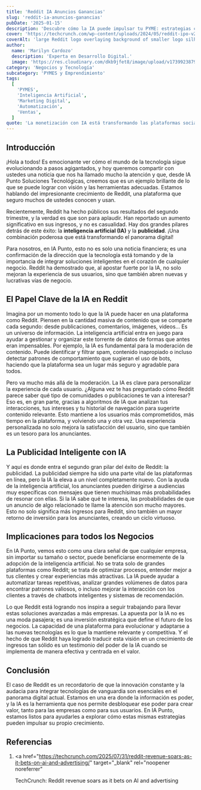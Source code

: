 ```yaml
---
title: 'Reddit IA Anuncios Ganancias'
slug: 'reddit-ia-anuncios-ganancias'
pubDate: '2025-01-15'
description: 'Descubre cómo la IA puede impulsar tu PYME: estrategias concretas de marketing, automatización y datos para aumentar ventas.'
cover: 'https://techcrunch.com/wp-content/uploads/2024/05/reddit-ipo-v2.webp?w=1024'
coverAlt: 'large Reddit logo overlaying background of smaller logo silhouettes'
author:
  name: 'Marilyn Cardozo'
  description: 'Experta en Desarrollo Digital.'
  image: 'https://res.cloudinary.com/dkb9jfet8/image/upload/v1739923879/marilyn_s2mi4a.png'
category: 'Negocios y Tecnología'
subcategory: 'PYMES y Emprendimiento'
tags:
  [
    'PYMES',
    'Inteligencia Artificial',
    'Marketing Digital',
    'Automatización',
    'Ventas',
  ]
quote: 'La monetización con IA está transformando las plataformas sociales. — Carlos Monnery'
---
```

<h2 id="introduccion">Introducción</h2>

¡Hola a todos! Es emocionante ver cómo el mundo de la tecnología sigue evolucionando a pasos agigantados, y hoy queremos compartir con ustedes una noticia que nos ha llamado mucho la atención y que, desde IA Punto Soluciones Tecnológicas, creemos que es un ejemplo brillante de lo que se puede lograr con visión y las herramientas adecuadas. Estamos hablando del impresionante crecimiento de Reddit, una plataforma que seguro muchos de ustedes conocen y usan.

Recientemente, Reddit ha hecho públicos sus resultados del segundo trimestre, y la verdad es que son para aplaudir. Han reportado un aumento significativo en sus ingresos, y no es casualidad. Hay dos grandes pilares detrás de este éxito: la <strong>inteligencia artificial (IA)</strong> y la <strong>publicidad</strong>. ¡Una combinación poderosa que está transformando el panorama digital!

Para nosotros, en IA Punto, esto no es solo una noticia financiera; es una confirmación de la dirección que la tecnología está tomando y de la importancia de integrar soluciones inteligentes en el corazón de cualquier negocio. Reddit ha demostrado que, al apostar fuerte por la IA, no solo mejoran la experiencia de sus usuarios, sino que también abren nuevas y lucrativas vías de negocio.

<h2 id="el-papel-clave-de-la-ia-en-reddit">
  El Papel Clave de la IA en Reddit
</h2>

Imagina por un momento todo lo que la IA puede hacer en una plataforma como Reddit. Piensen en la cantidad masiva de contenido que se comparte cada segundo: desde publicaciones, comentarios, imágenes, videos... Es un universo de información. La inteligencia artificial entra en juego para ayudar a gestionar y organizar este torrente de datos de formas que antes eran impensables. Por ejemplo, la IA es fundamental para la moderación de contenido. Puede identificar y filtrar spam, contenido inapropiado o incluso detectar patrones de comportamiento que sugieran el uso de bots, haciendo que la plataforma sea un lugar más seguro y agradable para todos.

Pero va mucho más allá de la moderación. La IA es clave para personalizar la experiencia de cada usuario. ¿Alguna vez te has preguntado cómo Reddit parece saber qué tipo de comunidades o publicaciones te van a interesar? Eso es, en gran parte, gracias a algoritmos de IA que analizan tus interacciones, tus intereses y tu historial de navegación para sugerirte contenido relevante. Esto mantiene a los usuarios más comprometidos, más tiempo en la plataforma, y volviendo una y otra vez. Una experiencia personalizada no solo mejora la satisfacción del usuario, sino que también es un tesoro para los anunciantes.

<h2 id="la-publicidad-inteligente-con-ia">La Publicidad Inteligente con IA</h2>

Y aquí es donde entra el segundo gran pilar del éxito de Reddit: la publicidad. La publicidad siempre ha sido una parte vital de las plataformas en línea, pero la IA la eleva a un nivel completamente nuevo. Con la ayuda de la inteligencia artificial, los anunciantes pueden dirigirse a audiencias muy específicas con mensajes que tienen muchísimas más probabilidades de resonar con ellas. Si la IA sabe qué te interesa, las probabilidades de que un anuncio de algo relacionado te llame la atención son mucho mayores. Esto no solo significa más ingresos para Reddit, sino también un mayor retorno de inversión para los anunciantes, creando un ciclo virtuoso.

<h2 id="implicaciones-para-todos-los-negocios">
  Implicaciones para todos los Negocios
</h2>

En IA Punto, vemos esto como una clara señal de que cualquier empresa, sin importar su tamaño o sector, puede beneficiarse enormemente de la adopción de la inteligencia artificial. No se trata solo de grandes plataformas como Reddit; se trata de optimizar procesos, entender mejor a tus clientes y crear experiencias más atractivas. La IA puede ayudar a automatizar tareas repetitivas, analizar grandes volúmenes de datos para encontrar patrones valiosos, o incluso mejorar la interacción con los clientes a través de chatbots inteligentes y sistemas de recomendación.

Lo que Reddit está logrando nos inspira a seguir trabajando para llevar estas soluciones avanzadas a más empresas. La apuesta por la IA no es una moda pasajera; es una inversión estratégica que define el futuro de los negocios. La capacidad de una plataforma para evolucionar y adaptarse a las nuevas tecnologías es lo que la mantiene relevante y competitiva. Y el hecho de que Reddit haya logrado traducir esta visión en un crecimiento de ingresos tan sólido es un testimonio del poder de la IA cuando se implementa de manera efectiva y centrada en el valor.

<h2 id="conclusion">Conclusión</h2>

El caso de Reddit es un recordatorio de que la innovación constante y la audacia para integrar tecnologías de vanguardia son esenciales en el panorama digital actual. Estamos en una era donde la información es poder, y la IA es la herramienta que nos permite desbloquear ese poder para crear valor, tanto para las empresas como para sus usuarios. En IA Punto, estamos listos para ayudarles a explorar cómo estas mismas estrategias pueden impulsar su propio crecimiento.

<h2 id="referencias">Referencias</h2>

1.  <a
      href="https://techcrunch.com/2025/07/31/reddit-revenue-soars-as-it-bets-on-ai-and-advertising/"
      target="_blank"
      rel="noopener noreferrer"
    >
      TechCrunch: Reddit revenue soars as it bets on AI and advertising
    </a>
